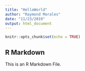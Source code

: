 ```yaml
---
title: "HelloWorld"
author: "Raymond Morales"
date: "11/23/2019"
output: html_document
---
```


```r
knitr::opts_chunk$set(echo = TRUE)
```

## R Markdown

This is an R Markdown File. 

